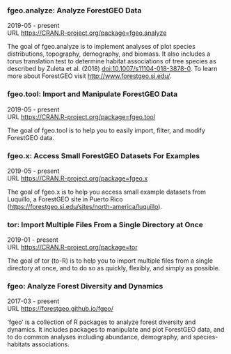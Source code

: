 ### fgeo.analyze: Analyze ForestGEO Data

2019-05 - present  
URL <https://CRAN.R-project.org/package=fgeo.analyze>  

The goal of fgeo.analyze is to implement analyses of plot species distributions, topography, demography, and biomass. It also includes a torus translation test to determine habitat associations of tree species as described by Zuleta et al. (2018) <doi:10.1007/s11104-018-3878-0>. To learn more about ForestGEO visit <http://www.forestgeo.si.edu/>.

### fgeo.tool: Import and Manipulate ForestGEO Data

2019-05 - present  
URL <https://CRAN.R-project.org/package=fgeo.tool>  

The goal of fgeo.tool is to help you to easily import, filter, and modify ForestGEO data.

### fgeo.x: Access Small ForestGEO Datasets For Examples

2019-05 - present  
URL <https://CRAN.R-project.org/package=fgeo.x>  

The goal of fgeo.x is to help you access small example datasets from Luquillo, a ForestGEO site in Puerto Rico (<https://forestgeo.si.edu/sites/north-america/luquillo>).

### tor: Import Multiple Files From a Single Directory at Once

2019-01 - present  
URL <https://CRAN.R-project.org/package=tor>  

The goal of tor (to-R) is to help you to import multiple files from a single directory at once, and to do so as quickly, flexibly, and simply as possible.

### fgeo: Analyze Forest Diversity and Dynamics

2017-03 - present  
URL <https://forestgeo.github.io/fgeo/>  

'fgeo' is a collection of R packages to analyze forest diversity and dynamics. It includes packages to manipulate and plot ForestGEO data, and to do common analyses including abundance, demography, and species-habitats associations.
